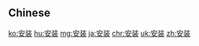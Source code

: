 {{also|安裝}}
==Chinese==
{{zh-see|安裝}}

[[ko:安装]]
[[hu:安装]]
[[mg:安装]]
[[ja:安装]]
[[chr:安装]]
[[uk:安装]]
[[zh:安装]]